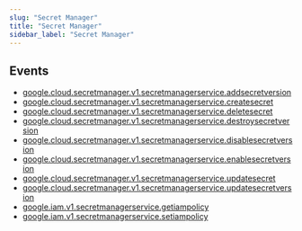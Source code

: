 ```yaml
---
slug: "Secret Manager"
title: "Secret Manager"
sidebar_label: "Secret Manager"
---
```


## Events

- [google.cloud.secretmanager.v1.secretmanagerservice.addsecretversion](/gcp/threats/secretmanager/v1/secretmanagerservice/rules/google.cloud.secretmanager.v1.secretmanagerservice.addsecretversion)
- [google.cloud.secretmanager.v1.secretmanagerservice.createsecret](/gcp/threats/secretmanager/v1/secretmanagerservice/rules/google.cloud.secretmanager.v1.secretmanagerservice.createsecret)
- [google.cloud.secretmanager.v1.secretmanagerservice.deletesecret](/gcp/threats/secretmanager/v1/secretmanagerservice/rules/google.cloud.secretmanager.v1.secretmanagerservice.deletesecret)
- [google.cloud.secretmanager.v1.secretmanagerservice.destroysecretversion](/gcp/threats/secretmanager/v1/secretmanagerservice/rules/google.cloud.secretmanager.v1.secretmanagerservice.destroysecretversion)
- [google.cloud.secretmanager.v1.secretmanagerservice.disablesecretversion](/gcp/threats/secretmanager/v1/secretmanagerservice/rules/google.cloud.secretmanager.v1.secretmanagerservice.disablesecretversion)
- [google.cloud.secretmanager.v1.secretmanagerservice.enablesecretversion](/gcp/threats/secretmanager/v1/secretmanagerservice/rules/google.cloud.secretmanager.v1.secretmanagerservice.enablesecretversion)
- [google.cloud.secretmanager.v1.secretmanagerservice.updatesecret](/gcp/threats/secretmanager/v1/secretmanagerservice/rules/google.cloud.secretmanager.v1.secretmanagerservice.updatesecret)
- [google.cloud.secretmanager.v1.secretmanagerservice.updatesecretversion](/gcp/threats/secretmanager/v1/secretmanagerservice/rules/google.cloud.secretmanager.v1.secretmanagerservice.updatesecretversion)
- [google.iam.v1.secretmanagerservice.getiampolicy](/gcp/threats/secretmanager/v1/secretmanagerservice/rules/google.iam.v1.secretmanagerservice.getiampolicy)
- [google.iam.v1.secretmanagerservice.setiampolicy](/gcp/threats/secretmanager/v1/secretmanagerservice/rules/google.iam.v1.secretmanagerservice.setiampolicy)
